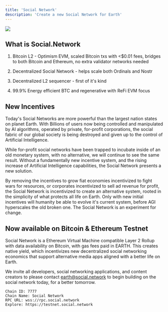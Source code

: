 ```yaml
---
title: 'Social Network'
description: 'Create a new Social Network for Earth'
---
```


[<img src="/images/socialnetwork.png" max-height="200px"/>](https://mainnet.earthstaking.com)

## What is Social.Network

1. Bitcoin L2 - Optimism EVM, scaled Bitcoin txs with <$0.01 fees, bridges to both Bitcoin and Ethereum, no extra validator networks needed

2. Decentralized Social Network - helps scale both Ordinals and Nostr

3. Decentralized L2 sequencer - first of it's kind

4. 99.9% Energy efficient BTC and regenerative with ReFi EVM focus

## New Incentives

Today's Social Networks are more powerful than the largest nation states on planet Earth. With Billions of users now being controlled and manipulated by AI algorithms,
operated by private, for-profit corporations, the social fabric of our global society is being destroyed and given up to the control of Artificial Intelligence.

While for-profit social networks have been trapped to incubate inside of an old monetary system, with no alternative, we will continue to see the same result. 
Without a fundamentally new incentive system, and the rising increase of Artificial Intelligence capabilities, the Social Network presents a new solution.

By removing the incentives to grow fiat economies incentivized to fight wars for resources, or corporates incentivized to sell ad revenue for profit, the Social Network
is incentivized to create an alternative system, rooted in the simplicity of what protects all life on Earth. Only with new initial incentives will humanity be able to evolve it's current
system, before AGI hyperscales the old broken one. The Social Network is an experiment for change.

## Now available on Bitcoin & Ethereum Testnet

Social Network is a Ethereum Virtual Machine compatible Layer 2 Rollup with data availability on Bitcoin, with gas fees paid in EARTH. This
creates native yield, which incentivizes new decentralized social networking economics that support alternative media apps aligned with a better life on Earth.

We invite all developers, social networking applications, and content creators to please contact earth@social.network to begin building on the social network today, for a better tomorrow.

```
Chain ID: 7777
Chain Name: Social Network
RPC URL: wss://rpc.social.network
Explore: https://testnet.social.network
```